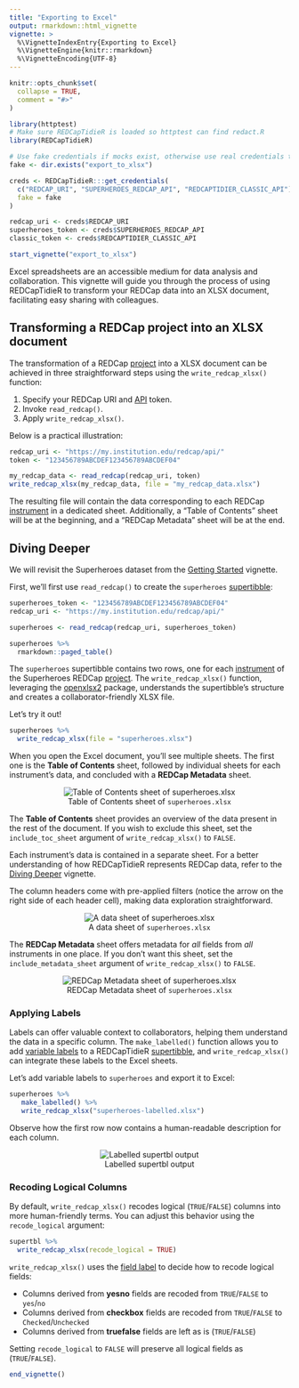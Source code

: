 ```yaml
---
title: "Exporting to Excel"
output: rmarkdown::html_vignette
vignette: >
  %\VignetteIndexEntry{Exporting to Excel}
  %\VignetteEngine{knitr::rmarkdown}
  %\VignetteEncoding{UTF-8}
---
```


```r
knitr::opts_chunk$set(
  collapse = TRUE,
  comment = "#>"
)
```

```r
library(httptest)
# Make sure REDCapTidieR is loaded so httptest can find redact.R
library(REDCapTidieR)

# Use fake credentials if mocks exist, otherwise use real credentials to create mocks
fake <- dir.exists("export_to_xlsx")

creds <- REDCapTidieR:::get_credentials(
  c("REDCAP_URI", "SUPERHEROES_REDCAP_API", "REDCAPTIDIER_CLASSIC_API"),
  fake = fake
)

redcap_uri <- creds$REDCAP_URI
superheroes_token <- creds$SUPERHEROES_REDCAP_API
classic_token <- creds$REDCAPTIDIER_CLASSIC_API

start_vignette("export_to_xlsx")
```

Excel spreadsheets are an accessible medium for data analysis and collaboration. This vignette will guide you through the process of using REDCapTidieR to transform your REDCap data into an XLSX document, facilitating easy sharing with colleagues.

## Transforming a REDCap project into an XLSX document

The transformation of a REDCap [project](glossary.html#project) into a XLSX document can be achieved in three straightforward steps using the `write_redcap_xlsx()` function:

1)  Specify your REDCap URI and [API](glossary.html#redcap-api) token.
2)  Invoke `read_redcap()`.
3)  Apply `write_redcap_xlsx()`.

Below is a practical illustration:

```r
redcap_uri <- "https://my.institution.edu/redcap/api/"
token <- "123456789ABCDEF123456789ABCDEF04"

my_redcap_data <- read_redcap(redcap_uri, token)
write_redcap_xlsx(my_redcap_data, file = "my_redcap_data.xlsx")
```

The resulting file will contain the data corresponding to each REDCap [instrument](glossary.html#instrument) in a dedicated sheet. Additionally, a "Table of Contents" sheet will be at the beginning, and a "REDCap Metadata" sheet will be at the end.

## Diving Deeper

We will revisit the Superheroes dataset from the [Getting Started](REDCapTidieR.html#case-study-the-superhero-database) vignette. 

First, we'll first use `read_redcap()` to create the `superheroes` [supertibble](glossary.html#supertibble):

``` r
superheroes_token <- "123456789ABCDEF123456789ABCDEF04"
redcap_uri <- "https://my.institution.edu/redcap/api/"
```

```r
superheroes <- read_redcap(redcap_uri, superheroes_token)

superheroes %>%
  rmarkdown::paged_table()
```

The `superheroes` supertibble contains two rows, one for each [instrument](glossary.html#instrument) of the Superheroes REDCap [project](glossary.html#project). The `write_redcap_xlsx()` function, leveraging the [openxlsx2](https://janmarvin.github.io/openxlsx2/) package, understands the supertibble's structure and creates a collaborator-friendly XLSX file.

Let's try it out!

```r
superheroes %>%
  write_redcap_xlsx(file = "superheroes.xlsx")
```

When you open the Excel document, you'll see multiple sheets. The first one is the **Table of Contents** sheet, followed by individual sheets for each instrument's data, and concluded with a **REDCap Metadata** sheet.

<center>![Table of Contents sheet of `superheroes.xlsx`](images/write_xlsx_default.png)</center>

The **Table of Contents** sheet provides an overview of the data present in the rest of the document. If you wish to exclude this sheet, set the `include_toc_sheet` argument of `write_redcap_xlsx()` to `FALSE`.

Each instrument's data is contained in a separate sheet. For a better understanding of how REDCapTidieR represents REDCap data, refer to the [Diving Deeper](diving_deeper.html) vignette.

The column headers come with pre-applied filters (notice the arrow on the right side of each header cell), making data exploration straightforward.

<center>![A data sheet of `superheroes.xlsx`](images/write_xlsx_heroes_information.png)</center>

The **REDCap Metadata** sheet offers metadata for *all* fields from *all* instruments in one place. If you don't want this sheet, set the `include_metadata_sheet` argument of `write_redcap_xlsx()` to `FALSE`.

<center>![REDCap Metadata sheet of `superheroes.xlsx`](images/write_xlsx_metadata.png)</center>

### Applying Labels

Labels can offer valuable context to collaborators, helping them understand the data in a specific column. The `make_labelled()` function allows you to add [variable labels](glossary.html#variable-label) to a REDCapTidieR [supertibble](glossary.html#supertibble), and `write_redcap_xlsx()` can integrate these labels to the Excel sheets. 

Let's add variable labels to `superheroes` and export it to Excel:

```r
superheroes %>%
   make_labelled() %>%
   write_redcap_xlsx("superheroes-labelled.xlsx")
```

Observe how the first row now contains a human-readable description for each column.

<center>![Labelled supertbl output](images/write_xlsx_supertbl_labelled.png)</center>

### Recoding Logical Columns

By default, `write_redcap_xlsx()` recodes logical (`TRUE`/`FALSE`) columns into more human-friendly terms. You can adjust this behavior using the `recode_logical` argument:

```r
supertbl %>%
  write_redcap_xlsx(recode_logical = TRUE)
```

`write_redcap_xlsx()` uses the [field label](glossary.html#field-label) to decide how to recode logical fields:

-   Columns derived from **yesno** fields are recoded from `TRUE`/`FALSE` to `yes`/`no`
-   Columns derived from **checkbox** fields are recoded from `TRUE`/`FALSE` to `Checked`/`Unchecked`
-   Columns derived from **truefalse** fields are left as is (`TRUE`/`FALSE`)

Setting `recode_logical` to `FALSE` will preserve all logical fields as (`TRUE`/`FALSE`).

```r
end_vignette()
```
